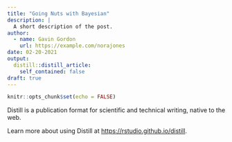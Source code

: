 ```yaml
---
title: "Going Nuts with Bayesian"
description: |
  A short description of the post.
author:
  - name: Gavin Gordon
    url: https://example.com/norajones
date: 02-20-2021
output:
  distill::distill_article:
    self_contained: false
draft: true
---
```



```r
knitr::opts_chunk$set(echo = FALSE)
```

Distill is a publication format for scientific and technical writing, native to the web.

Learn more about using Distill at <https://rstudio.github.io/distill>.


